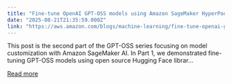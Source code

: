 ```yaml
---
title: "Fine-tune OpenAI GPT-OSS models using Amazon SageMaker HyperPod recipes"
date: "2025-08-21T21:35:59.000Z"
link: "https://aws.amazon.com/blogs/machine-learning/fine-tune-openai-gpt-oss-models-using-amazon-sagemaker-hyperpod-recipes/"
---
```


This post is the second part of the GPT-OSS series focusing on model customization with Amazon SageMaker AI. In Part 1, we demonstrated fine-tuning GPT-OSS models using open source Hugging Face librar...

[Read more](https://aws.amazon.com/blogs/machine-learning/fine-tune-openai-gpt-oss-models-using-amazon-sagemaker-hyperpod-recipes/)
